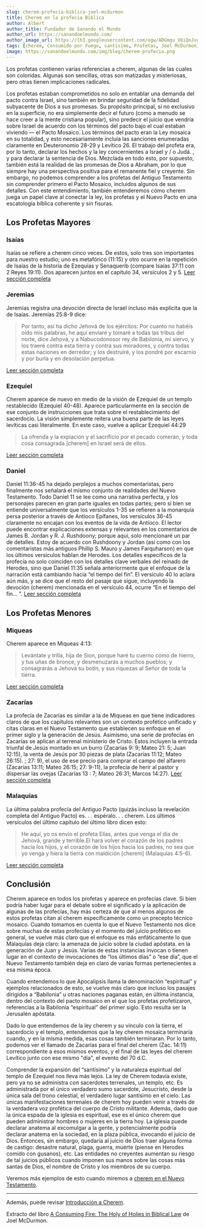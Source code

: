 ```yaml
---
slug: cherem-profecia-biblica-joel-mcdurmon
title: Cherem en la profecia Biblica
author: Albert
author_title: Fundador de Sanando el Mundo
author_url: https://sanandoelmundo.com/
author_image_url: https://lh3.googleusercontent.com/ogw/ADGmqu_V6iQnJvuIOUFQJ8ebZQW6vvBd8lk0fipmF92Z
tags: [cherem, Consumido por Fuego, santisimo, Profetas, Joel McDurmon]
image: https://sanandoelmundo.com/img/blog/cherem-profecia.png
---
```



Los profetas contienen varias referencias a cherem, algunas de las cuales son coloridas. Algunas son sencillas, otras son matizadas y misteriosas, pero otras tienen implicaciones radicales.

Los profetas estaban comprometidos no solo en entablar una demanda del pacto contra Israel, sino también en brindar seguridad de la fidelidad subyacente de Dios a sus promesas. Su propósito principal, si no exclusivo en la superficie, no era simplemente decir el futuro (como a menudo se hace creer a la mente cristiana popular), sino predecir el juicio que vendría sobre Israel de acuerdo con los términos del pacto bajo el cual estaban viviendo — el Pacto Mosaico. Los términos del pacto eran la Ley mosaica en su totalidad, y esto necesariamente incluía las sanciones enumeradas claramente en Deuteronomio 28-29 y Levítico 26. El trabajo del profeta era, por lo tanto, declarar los hechos y la ley concernientes a Israel y / o Judá. , y para declarar la sentencia de Dios. Mezclada en todo esto, por supuesto, también está la realidad de las promesas de Dios a Abraham, por lo que siempre hay una perspectiva positiva para el remanente fiel y creyente. Sin embargo, no podemos comprender a los profetas del Antiguo Testamento sin comprender primero el Pacto Mosaico, incluidos algunos de sus detalles. Con este entendimiento, también entenderemos cómo cherem juega un papel clave al conectar la ley, los profetas y el Nuevo Pacto en una escatología bíblica coherente y sin fisuras.

<!--truncate-->

## Los Profetas Mayores

### Isaías

Isaías se refiere a cherem cinco veces. De estos, solo tres son importantes para nuestro estudio; uno es metafórico (11:15) y otro ocurre en la repetición de Isaías de la historia de Ezequías y Senaquerib (compare Isaías 37:11 con 2 Reyes 19:11). Dos aparecen juntos en el capítulo 34, versículos 2 y 5. [Leer sección completa](/blog/cherem-ley-profecia-isaias-joel-mcdurmon)

### Jeremias

Jeremías registra una devoción directa de Israel incluso más explícita que la de Isaías. Jeremías 25:8-9 dice:

> Por tanto, así ha dicho Jehová de los ejércitos: Por cuanto no habéis oído mis palabras, he aquí enviaré y tomaré a todas las tribus del norte, dice Jehová, y a Nabucodonosor rey de Babilonia, mi siervo, y los traeré contra esta tierra y contra sus moradores, y contra todas estas naciones en derredor; y los destruiré, y los pondré por escarnio y por burla y en desolación perpetua.

[Leer sección completa](/blog/cherem-profecia-biblica-jeremias-joel-mcdurmon)

### Ezequiel

Cherem aparece de nuevo en medio de la visión de Ezequiel de un templo restablecido (Ezequiel 40-48). Aparece particularmente en la sección de ese conjunto de instrucciones que trata sobre el restablecimiento del sacerdocio. La visión simplemente reitera una buena parte de las leyes levíticas casi literalmente. En este caso, vuelve a aplicar Ezequiel 44:29

> La ofrenda y la expiación y el sacrificio por el pecado comerán, y toda cosa consagrada [cherem] en Israel será de ellos.

[Leer sección completa](/blog/cherem-profecia-biblica-ezequiel-joel-mcdurmon)

### Daniel

Daniel 11:36-45 ha dejado perplejos a muchos comentaristas, pero finalmente nos señalará el mismo conjunto de realidades del Nuevo Testamento. Todo Daniel 11 se lee como una narrativa perfecta, y los personajes parecen en gran parte iguales en todas partes; pero si bien se entiende universalmente que los versículos 1-35 se refieren a la monarquía persa posterior a través de Antíoco Epífanes, los versículos 36-45 claramente no encajan con los eventos de la vida de Antíoco. El lector puede encontrar explicaciones extensas y relevantes en los comentarios de James B. Jordan y R. J. Rushdoony; porque aquí, solo mencionaré un par de detalles. Estoy de acuerdo con Rushdoony y Jordan (así como con los comentaristas más antiguos Phillip S. Mauro y James Farquharson) en que los últimos versículos hablan de Herodes. Los detalles específicos de la profecía no solo coinciden con los detalles clave verbales del reinado de Herodes, sino que Daniel 11:35 señala anteriormente que el enfoque de la narración está cambiando hacia “el tiempo del fin”. El versículo 40 lo aclara aún más, y se dice que el resto del pasaje que sigue, incluyendo la devoción (cherem) mencionada en el versículo 44, ocurre “En el tiempo del fin... ". [Leer sección completa](/blog/cherem-profecia-biblica-daniel-joel-mcdurmon)

## Los Profetas Menores

### Miqueas

Cherem aparece en Miqueas 4:13:

> Levántate y trilla, hija de Sion, porque haré tu cuerno como de hierro, y tus uñas de bronce, y desmenuzarás a muchos pueblos; y consagrarás a Jehová su botín, y sus riquezas al Señor de toda la tierra.

[Leer sección completa](/blog/cherem-profecia-biblica-miqueas-joel-mcdurmon)

### Zacarías

La profecía de Zacarías es similar a la de Miqueas en que tiene indicadores claros de que los capítulos relevantes son un contexto profético unificado y citas claras en el Nuevo Testamento que establecen su enfoque en el primer siglo y la generación de Jesús. Asimismo, una serie de profecías en Zacarías se aplican al terrenal ministerio de Cristo. Estos incluyen la entrada triunfal de Jesús montado en un burro (Zacarías 9: 9; Mateo 21: 5; Juan 12:15), la venta de Jesús por 30 piezas de plata (Zacarías 11:12; Mateo 26:15). ; 27: 9), el uso de ese precio para comprar el campo del alfarero (Zacarías 13:11; Mateo 26:15; 27: 9-11), la profecía de herir al pastor y dispersar las ovejas (Zacarías 13 : 7; Mateo 26:31; Marcos 14:27). [Leer sección completa](/blog/cherem-profecia-biblica-zacarias-joel-mcdurmon)

### Malaquías

La última palabra profecía del Antiguo Pacto (quizás incluso la revelación completa del Antiguo Pacto) es. . . espéralo. . . cherem. Los últimos versículos del último capítulo del último libro dicen esto:

> He aquí, yo os envío el profeta Elías, antes que venga el día de Jehová, grande y terrible.El hará volver el corazón de los padres hacia los hijos, y el corazón de los hijos hacia los padres, no sea que yo venga y hiera la tierra con maldición [cherem] (Malaquías 4:5-6).

[Leer sección completa](/blog/cherem-profecia-biblica-malaquias-joel-mcdurmon)

## Conclusión

Cherem aparece en todos los profetas y aparece en profecías clave. Si bien podría haber lugar para el debate sobre el significado y la aplicación de algunas de las profecías, hay más certeza de que al menos algunos de estos profetas citan al cherem específicamente como un precepto técnico mosaico. Cuando tomamos en cuenta lo que el Nuevo Testamento nos dice sobre muchas de estas profecías y el momento del juicio profético en general, se vuelve más claro que el enfoque es más enfáticamente lo que Malaquías deja claro: la amenaza de juicio sobre la ciudad apóstata. en la generación de Juan y Jesús. Varias de estas instancias invocan o tienen lugar en el contexto de invocaciones de “los últimos días” o “ese día”, que el Nuevo Testamento también deja en claro de varias formas pertenecientes a esa misma época.

Cuando entendemos lo que Apocalipsis llama la denominación “espiritual” y ejemplos relacionados de esto, se vuelve más claro que incluso los pasajes dirigidos a “Babilonia” u otras naciones paganas están, en última instancia, dentro del contexto del pacto mosaico en el que los profetas profetizaron, referencias a la Babilonia “espiritual” del primer siglo. Esto resulta ser la Jerusalén apóstata.

Dado lo que entendemos de la ley cherem y su vínculo con la tierra, el sacerdocio y el templo, entendemos que la ley cherem mosaica terminaría cuando, y en la misma medida, esas cosas también terminaran. Por lo tanto, podemos ver el llamado de Zacarías para el final del cherem (Zac. 14:11) correspondiente a esos mismos eventos, y el final de las leyes del cherem Levítico junto con ese mismo "día", el evento del 70 d.C.

Comprender la expansión del “santísimo” y la naturaleza espiritual del templo de Ezequiel nos lleva más lejos. La ley de Cherem todavía existe, pero ya no se administra con sacerdotes terrenales, un templo, etc. Es administrada por el único verdadero sumo sacerdote, Jesucristo, desde la única sala del trono celestial, el verdadero lugar santísimo en el cielo. Las únicas manifestaciones terrenales de cherem hoy pueden venir a través de la verdadera voz profética del cuerpo de Cristo militante. Además, dado que la única espada de la iglesia es espiritual, ese es el único cherem que pueden administrar hombres o mujeres en la tierra hoy. La iglesia puede declarar anatema al excomulgar a la gente, y potencialmente podría declarar anatema en la sociedad, en la plaza pública, invocando el juicio de Dios. Entonces, sin embargo, quedaría al juicio de Dios traer alguna forma de castigo: desastre natural, plaga, guerra, muerte (piense en Herodes comido con gusanos), etc. Las entidades no creyentes aumentan su riesgo de tal juicios públicos cuando imponen sus manos sobre las cosas más santas de Dios, el nombre de Cristo y los miembros de su cuerpo.

Veremos más ejemplos de esto cuando miremos a [cherem en el Nuevo Testamento](/blog/cherem-nuevo-testamento-joel-mcdurmon).

---------

Además, puede revisar [Introducción a Cherem](/blog/introduccion-cherem).

<ConsumidoPorFuego />

<div class="alert alert--secondary" role="info">
  Extracto del libro <a href="https://www.amazon.com/Consuming-Fire-Holy-Holies-Biblical/dp/1078311242">A Consuming Fire: The Holy of Holies in Biblical Law</a> de Joel McDurmon.
</div>